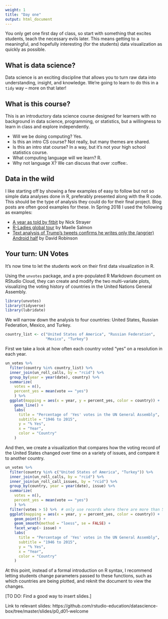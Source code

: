 ```yaml
---
weight: 1
title: "Day one"
output: html_document
---
```


You only get one first day of class, so start with something that excites 
students, teach the necessary evils later. This means getting to a meaningful, 
and hopefully interesting (for the students) data visualization as quickly 
as possible.

## What is data science?

Data science is an exciting discipline that allows you to turn raw data into 
understanding, insight, and knowledge. We're going to learn to do this in a 
`tidy` way -- more on that later!

## What is this course?

This is an introductory data science course designed for learners with no 
background in data science, programming, or statistics, but a willingness to 
learn in class and explore independently.

- Will we be doing computing? Yes.
- Is this an intro CS course? Not really, but many themes are shared.
- Is this an intro stat course? In a way, but it's not your high school 
statistics course.
- What computing language will we learn? R.
- Why not language X? We can discuss that over :coffee:.

## Data in the wild

I like starting off by showing a few examples of easy to follow but not so 
simple data analyses done in R, preferably presented along with the R code. 
This should be the type of analysis they could do for their final project. 
Blog posts are often good examples for these. In Spring 2018 I used the 
following as examples:

- [A year as told by fitbit](http://livefreeordichotomize.com/2017/12/27/a-year-as-told-by-fitbit/) by Nick Strayer
- [R-Ladies global tour](http://www.masalmon.eu/2017/10/06/globalrladiestour/) by Maelle Salmon
- [Text analysis of Trump's tweets confirms he writes only the (angrier) 
Android half](http://varianceexplained.org/r/trump-tweets/) by David Robinson

## Your turn: UN Votes

It's now time to let the students work on their first data visualization in R. 

Using the `unvotes` package, and a pre-populated R Markdown document on RStudio 
Cloud, they can create and modify the two multi-variate plots, visualizing the 
voting history of countries in the United Nations General Assembly.

```r
library(unvotes)
library(tidyverse)
library(lubridate)
```

We will narrow down the analysis to four countries: United States, Russian 
Federation, Mexico, and Turkey.

```r
country_list <- c("United States of America", "Russian Federation", 
                  "Mexico", "Turkey")
```

First we take a look at how often each country voted "yes" on a resolution 
in each year.

```r
un_votes %>%
  filter(country %in% country_list) %>%
  inner_join(un_roll_calls, by = "rcid") %>%
  group_by(year = year(date), country) %>%
  summarize(
    votes = n(),
    percent_yes = mean(vote == "yes")
    ) %>%
  ggplot(mapping = aes(x = year, y = percent_yes, color = country)) +
    geom_line() +
    labs(
      title = "Percentage of 'Yes' votes in the UN General Assembly",
      subtitle = "1946 to 2015",
      y = "% Yes",
      x = "Year",
      color = "Country"
    )
```

And then, we create a visualization that compares how the voting record of the 
United States changed over time on a variety of issues, and compare it to 
another country.

```r
un_votes %>%
  filter(country %in% c("United States of America", "Turkey")) %>%
  inner_join(un_roll_calls, by = "rcid") %>%
  inner_join(un_roll_call_issues, by = "rcid") %>%
  group_by(country, year = year(date), issue) %>%
  summarize(
    votes = n(),
    percent_yes = mean(vote == "yes")
    ) %>%
  filter(votes > 5) %>%  # only use records where there are more than 5 votes
  ggplot(mapping = aes(x = year, y = percent_yes, color = country)) +
    geom_point() +
    geom_smooth(method = "loess", se = FALSE) +
    facet_wrap(~ issue) +
    labs(
      title = "Percentage of 'Yes' votes in the UN General Assembly",
      subtitle = "1946 to 2015",
      y = "% Yes",
      x = "Year",
      color = "Country"
    )
```

At this point, instead of a formal introduction on R syntax, I recommend 
letting students change parameters passed to these functions, such as which 
countries are being plotted, and reknit the document to view the changes.

[TO DO: Find a good way to insert slides.]

Link to relevant slides: https://github.com/rstudio-education/datascience-box/tree/master/slides/p0_d01-welcome



